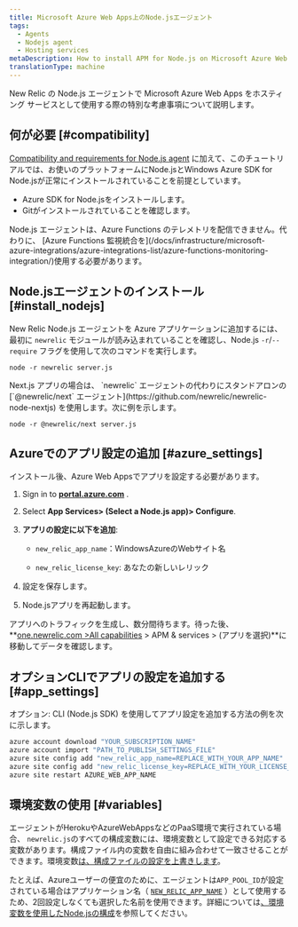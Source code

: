 ```yaml
---
title: Microsoft Azure Web Apps上のNode.jsエージェント
tags:
  - Agents
  - Nodejs agent
  - Hosting services
metaDescription: How to install APM for Node.js on Microsoft Azure Web Apps.
translationType: machine
---
```


New Relic の Node.js エージェントで Microsoft Azure Web Apps をホスティング サービスとして使用する際の特別な考慮事項について説明します。

## 何が必要 [#compatibility]

[Compatibility and requirements for Node.js agent](/docs/agents/nodejs-agent/getting-started/compatibility-requirements-nodejs-agent) に加えて、このチュートリアルでは、お使いのプラットフォームにNode.jsとWindows Azure SDK for Node.jsが正常にインストールされていることを前提としています。

* Azure SDK for Node.jsをインストールします。
* Gitがインストールされていることを確認します。

<Callout variant="important">
  Node.js エージェントは、Azure Functions のテレメトリを配信できません。代わりに、 [Azure Functions 監視統合を](/docs/infrastructure/microsoft-azure-integrations/azure-integrations-list/azure-functions-monitoring-integration/)使用する必要があります。
</Callout>

## Node.jsエージェントのインストール [#install_nodejs]

New Relic Node.js エージェントを Azure アプリケーションに追加するには、最初に `newrelic` モジュールが読み込まれていることを確認し、Node.js `-r`/`--require` フラグを使用して次のコマンドを実行します。

```shell
node -r newrelic server.js
```

<Callout variant="important">
  Next.js アプリの場合は、 `newrelic` エージェントの代わりにスタンドアロンの [`@newrelic/next` エージェント](https://github.com/newrelic/newrelic-node-nextjs) を使用します。次に例を示します。

  ```shell
  node -r @newrelic/next server.js
  ```
</Callout>

## Azureでのアプリ設定の追加 [#azure_settings]

インストール後、Azure Web Appsでアプリを設定する必要があります。

1. Sign in to **[portal.azure.com](https://portal.azure.com)** .

2. Select **App Services> (Select a Node.js app)> Configure**.

3. **アプリの設定に以下を追加**:

   * `new_relic_app_name`：WindowsAzureのWebサイト名

   * `new_relic_license_key`: あなたの新しいレリック

     <InlinePopover type="licenseKey"/>

4. 設定を保存します。

5. Node.jsアプリを再起動します。

アプリへのトラフィックを生成し、数分間待ちます。待った後、 **[one.newrelic.com >All capabilities](https://one.newrelic.com/all-capabilities) > APM & services > (アプリを選択)**に移動してデータを確認します。

## オプションCLIでアプリの設定を追加する [#app_settings]

オプション: CLI (Node.js SDK) を使用してアプリ設定を追加する方法の例を次に示します。

```bash
azure account download "YOUR_SUBSCRIPTION_NAME"
azure account import "PATH_TO_PUBLISH_SETTINGS_FILE"
azure site config add "new_relic_app_name=REPLACE_WITH_YOUR_APP_NAME"
azure site config add "new_relic_license_key=REPLACE_WITH_YOUR_LICENSE_KEY"
azure site restart AZURE_WEB_APP_NAME
```

## 環境変数の使用 [#variables]

エージェントがHerokuやAzureWebAppsなどのPaaS環境で実行されている場合、 `newrelic.js`のすべての構成変数には、環境変数として設定できる対応する変数があります。構成ファイル内の変数を自由に組み合わせて一致させることができます。環境変数[は、構成ファイルの設定を上書きします](/docs/agents/nodejs-agent/installation-configuration/nodejs-agent-configuration#methods-and-precedence)。

たとえば、Azureユーザーの便宜のために、エージェントは`APP_POOL_ID`が設定されている場合はアプリケーション名（ [`NEW_RELIC_APP_NAME`](/docs/nodejs/configuring-nodejs-with-environment-variables#app_name) ）として使用するため、2回設定しなくても選択した名前を使用できます。詳細については[、環境変数を使用したNode.jsの構成](/docs/nodejs/configuring-nodejs-with-environment-variables)を参照してください。